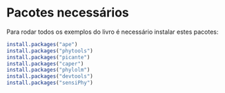 # Pacotes necessários {#pacotes}

Para rodar todos os exemplos do livro é necessário instalar estes pacotes:

```r
install.packages("ape")
install.packages("phytools")
install.packages("picante")
install.packages("caper")
install.packages("phylolm")
install.packages("devtools")
install.packages("sensiPhy")
```

